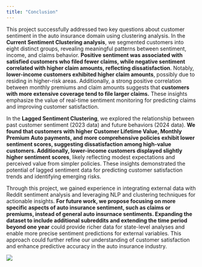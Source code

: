 ```yaml
---
title: "Conclusion"
---
```


This project successfully addressed two key questions about customer sentiment in the auto insurance domain using clustering analysis. In the **Current Sentiment Clustering analysis**, we segmented customers into eight distinct groups, revealing meaningful patterns between sentiment, income, and claims behavior. **Positive sentiment was associated with satisfied customers who filed fewer claims, while negative sentiment correlated with higher claim amounts, reflecting dissatisfaction**. Notably, **lower-income customers exhibited higher claim amounts**, possibly due to residing in higher-risk areas. Additionally, a strong positive correlation between monthly premiums and claim amounts suggests that **customers with more extensive coverage tend to file larger claims.** These insights emphasize the value of real-time sentiment monitoring for predicting claims and improving customer satisfaction.

In the **Lagged Sentiment Clustering**, we explored the relationship between past customer sentiment (2023 data) and future behaviors (2024 data). **We found that customers with higher Customer Lifetime Value, Monthly Premium Auto payments, and more comprehensive policies exhibit lower sentiment scores, suggesting dissatisfaction among high-value customers. Additionally, lower-income customers displayed slightly higher sentiment scores**, likely reflecting modest expectations and perceived value from simpler policies. These insights demonstrated the potential of lagged sentiment data for predicting customer satisfaction trends and identifying emerging risks.

Through this project, we gained experience in integrating external data with Reddit sentiment analysis and leveraging NLP and clustering techniques for actionable insights. **For future work, we propose focusing on more specific aspects of auto insurance sentiment, such as claims or premiums, instead of general auto insurnace sentiments. Expanding the dataset to include additional subreddits and extending the time period beyond one year** could provide richer data for state-level analyses and enable more precise sentiment predictions for external variables. This approach could further refine our understanding of customer satisfaction and enhance predictive accuracy in the auto insurance industry.

![](images/clustering-01.png)
